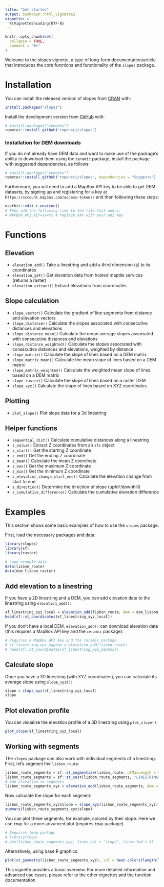 ```yaml
---
title: "Get started"
output: bookdown::html_vignette2
vignette: >
  %\VignetteEncoding{UTF-8}
---
```


```r
knitr::opts_chunk$set(
  collapse = TRUE,
  comment = "#>"
)
```

Welcome to the slopes vignette, a type of long-form documentation/article that introduces the core functions and functionality of the `slopes` package.

# Installation

You can install the released version of slopes from [CRAN](https://CRAN.R-project.org) with:

```r
install.packages("slopes")
```

Install the development version from [GitHub](https://github.com/) with:

```r
# install.packages("remotes")
remotes::install_github("ropensci/slopes")
```

### Installation for DEM downloads

If you do not already have DEM data and want to make use of the package's ability to download them using the `ceramic` package, install the package with suggested dependencies, as follows:

```r
# install.packages("remotes")
remotes::install_github("ropensci/slopes", dependencies = "Suggests")
```

Furthermore, you will need to add a MapBox API key to be able to get DEM datasets, by signing up and registering for a key at `https://account.mapbox.com/access-tokens/` and then following these steps:

```r
usethis::edit_r_environ()
# Then add the following line to the file that opens:
# MAPBOX_API_KEY=xxxxx # replace XXX with your api key
```


# Functions 

## Elevation

- `elevation_add()` Take a linestring and add a third dimension (z) to its coordinates
- `elevation_get()` Get elevation data from hosted maptile services (returns a raster)
- `elevation_extract()` Extract elevations from coordinates

## Slope calculation

- `slope_vector()` Calculate the gradient of line segments from distance and elevation vectors
- `slope_distance()` Calculate the slopes associated with consecutive distances and elevations
- `slope_distance_mean()` Calculate the mean average slopes associated with consecutive distances and elevations
- `slope_distance_weighted()` Calculate the slopes associated with consecutive distances and elevations, weighted by distance
- `slope_matrix()` Calculate the slope of lines based on a DEM matrix
- `slope_matrix_mean()` Calculate the mean slope of lines based on a DEM matrix
- `slope_matrix_weighted()` Calculate the weighted mean slope of lines based on a DEM matrix
- `slope_raster()` Calculate the slope of lines based on a raster DEM
- `slope_xyz()` Calculate the slope of lines based on XYZ coordinates

## Plotting

- `plot_slope()` Plot slope data for a 3d linestring

## Helper functions

- `sequential_dist()` Calculate cumulative distances along a linestring
- `z_value()` Extract Z coordinates from an `sfc` object
- `z_start()` Get the starting Z coordinate
- `z_end()` Get the ending Z coordinate
- `z_mean()` Calculate the mean Z coordinate
- `z_max()` Get the maximum Z coordinate
- `z_min()` Get the minimum Z coordinate
- `z_elevation_change_start_end()` Calculate the elevation change from start to end
- `z_direction()` Determine the direction of slope (uphill/downhill)
- `z_cumulative_difference()` Calculate the cumulative elevation difference

# Examples

This section shows some basic examples of how to use the `slopes` package.

First, load the necessary packages and data:

```r
library(slopes)
library(sf)
library(raster)

# Load example data
data(lisbon_route)
data(dem_lisbon_raster)
```

## Add elevation to a linestring

If you have a 2D linestring and a DEM, you can add elevation data to the linestring using `elevation_add()`:

```r
sf_linestring_xyz_local = elevation_add(lisbon_route, dem = dem_lisbon_raster)
head(sf::st_coordinates(sf_linestring_xyz_local))
```

If you don't have a local DEM, `elevation_add()` can download elevation data (this requires a MapBox API key and the `ceramic` package):

```r
# Requires a MapBox API key and the ceramic package
# sf_linestring_xyz_mapbox = elevation_add(lisbon_route)
# head(sf::st_coordinates(sf_linestring_xyz_mapbox))
```

## Calculate slope

Once you have a 3D linestring (with XYZ coordinates), you can calculate its average slope using `slope_xyz()`:

```r
slope = slope_xyz(sf_linestring_xyz_local)
slope
```

## Plot elevation profile

You can visualize the elevation profile of a 3D linestring using `plot_slope()`:

```r
plot_slope(sf_linestring_xyz_local)
```

## Working with segments

The `slopes` package can also work with individual segments of a linestring. 
First, let's segment the `lisbon_route`:

```r
lisbon_route_segments = sf::st_segmentize(lisbon_route, dfMaxLength = 100) # Arbitrary length
lisbon_route_segments = sf::st_cast(lisbon_route_segments, "LINESTRING")
# Add elevation to segments
lisbon_route_segments_xyz = elevation_add(lisbon_route_segments, dem = dem_lisbon_raster)
```

Now calculate the slope for each segment:

```r
lisbon_route_segments_xyz$slope = slope_xyz(lisbon_route_segments_xyz)
summary(lisbon_route_segments_xyz$slope)
```

You can plot these segments, for example, colored by their slope. Here we use `tmap` for a more advanced plot (requires `tmap` package).

```r
# Requires tmap package
# library(tmap)
# qtm(lisbon_route_segments_xyz, lines.col = "slope", lines.lwd = 3)
```

Alternatively, using base R graphics:

```r
plot(st_geometry(lisbon_route_segments_xyz), col = heat.colors(length(lisbon_route_segments_xyz$slope))[rank(lisbon_route_segments_xyz$slope)], lwd = 3)
```

This vignette provides a basic overview. For more detailed information and advanced use cases, please refer to the other vignettes and the function documentation.


